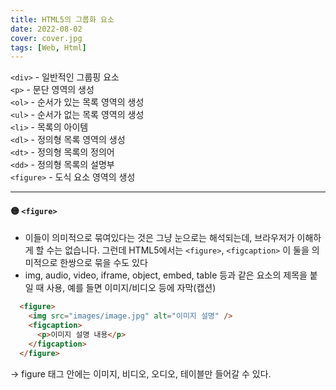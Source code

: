```yaml
---
title: HTML5의 그룹화 요소
date: 2022-08-02
cover: cover.jpg
tags: [Web, Html]
---
```


`<div>` - 일반적인 그룹핑 요소  
`<p>` - 문단 영역의 생성  
`<ol>` - 순서가 있는 목록 영역의 생성  
`<ul>` - 순서가 없는 목록 영역의 생성  
`<li>` - 목록의 아이템  
`<dl>` - 정의형 목록 영역의 생성  
`<dt>` - 정의형 목록의 정의어  
`<dd>` - 정의형 목록의 설명부  
`<figure>` - 도식 요소 영역의 생성

---

#### 🟡 `<figure>`

- 이들이 의미적으로 묶여있다는 것은 그냥 눈으로는 해석되는데, 브라우저가 이해하게 할 수는 없습니다. 그런데 HTML5에서는 `<figure>`, `<figcaption>` 이 둘을 의미적으로 한쌍으로 묶을 수도 있다
- img, audio, video, iframe, object, embed, table 등과 같은 요소의 제목을 붙일 때 사용, 예를 들면 이미지/비디오 등에 자막(캡션)

```Html
  <figure>
    <img src="images/image.jpg" alt="이미지 설명" />
    <figcaption>
      <p>이미지 설명 내용</p>
    </figcaption>
  </figure>
```

→ figure 태그 안에는 이미지, 비디오, 오디오, 테이블만 들어갈 수 있다.

